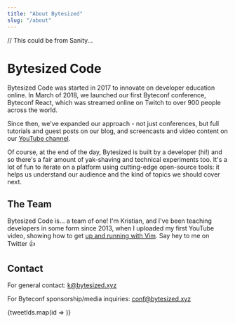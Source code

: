 ```yaml
---
title: "About Bytesized"
slug: "/about"
---
```


// This could be from Sanity...

<div className="md:flex">
  <div className="w-full md:flex-1 md:pr-16">

  # Bytesized Code

  Bytesized Code was started in 2017 to innovate on developer education online. In March of 2018, we launched our first Byteconf conference, Byteconf React, which was streamed online on Twitch to over 900 people across the world.

  <TwitterTweetEmbed tweetId="982110755255287808" />

  Since then, we've expanded our approach - not just conferences, but full tutorials and guest posts on our blog, and screencasts and video content on our [YouTube channel](https://www.bytesized.xyz/s/youtube).

  Of course, at the end of the day, Bytesized is built by a developer (hi!) and so there's a fair amount of yak-shaving and technical experiments too. It's a lot of fun to iterate on a platform using cutting-edge open-source tools: it helps us understand our audience and the kind of topics we should cover next.

  <TwitterTweetEmbed tweetId="1071835466406617089" />

  ## The Team

  Bytesized Code is... a team of one! I'm Kristian, and I've been teaching developers in some form since 2013, when I uploaded my first YouTube video, showing how to get [up and running with Vim](https://www.youtube.com/watch?v=TwJbr2KIR0E). Say hey to me on Twitter 👍

  ## Contact

  For general contact: k@bytesized.xyz

  For Byteconf sponsorship/media inquiries: conf@bytesized.xyz
  </div>

  <div className="w-full md:w-1/4">
    {tweetIds.map(id => <TwitterTweetEmbed tweetId={id} />)}
  </div>
</div>

